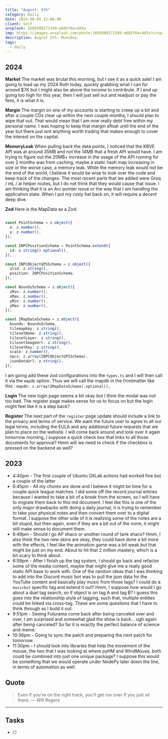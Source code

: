 ```yaml
---
title: "August: 5th"
category: Daily
date: 2024-08-05 12:00:00
client: Self
unsplash: 1689308271349-e685f6ec405a
img: https://images.unsplash.com/photo-1689308271349-e685f6ec405a?crop=entropy&cs=srgb&fm=jpg&ixid=MnwzNjM5Nzd8MHwxfHJhbmRvbXx8fHx8fHx8fDE2ODE3NDg2ODY&ixlib=rb-4.0.3&q=85
description: August 5th. MunsDay.
tags:
  - daily
---
```


## 2024

**Market**
The market was brutal this morning, but I see it as a quick sale!
I am going to load up my 2024 Roth today, quickly grabbing what I can for around $7K but I might also be above the income to contribute.
If I end up going too high for this year, then I will just sell out and readjust or pay the fees, it is what it is.

**Margin**
The margin on one of my accounts is starting to creep up a bit and after a couple CDs clear up within the next couple months, I should plan to wipe that out.
That would mean that I am now really debt free within my personal name.
I was hoping to keep that margin afloat until the end of the year but there just isnt anything worth trading that makes enough to cover the interest on the capital.

**MemoryLeak**
When pulling back the data points, I noticed that the KBVE API was at around 35MB and not the 14MB that a fresh API would have.
I am trying to figure out the 20MB+ increase in the usage of the API running for over 2 months was from caching, maybe a static hash map increasing in size or the worse case, a memory leak.
While the memory leak would not be the end of the world, I believe it would be wise to look over the code and keep track of the changes.
The most recent parts that we added were Groq / mL / ai helper routes, but I do not think that they would cause that issue.
I am thinking that it is an Arc pointer issue or the way that I am handling the application state.
When I put my rusty hat back on, it will require a decent deep dive.

**Zod**
Here is the MapData as a Zod:

```ts

const PointSchema = z.object({
  x: z.number(),
  y: z.number(),
});

const INPCPositionSchema = PointSchema.extend({
  id: z.string().optional(),
});

const INPCObjectGPSSchema = z.object({
  ulid: z.string(),
  position: INPCPositionSchema,
});

const BoundsSchema = z.object({
  xMin: z.number(),
  xMax: z.number(),
  yMin: z.number(),
  yMax: z.number(),
});

const IMapDataSchema = z.object({
  bounds: BoundsSchema,
  tilemapKey: z.string(),
  tilesetName: z.string(),
  tilesetLayer: z.string(),
  tilesetImageUrl: z.string(),
  tilesetKey: z.string(),
  scale: z.number(),
  npcs: z.array(INPCObjectGPSSchema),
  jsonDataUrl: z.string(),
});


```

I am going add these zod configurations into the `types.ts` and I will then call it via the `mapdb` option.
Thus we will call the mapdb in the frontmatter like this : `mapdb: z.array(IMapDataSchema).optional(),`

**Login**
The new login page seems a bit okay but I think the modal was not too bad.
The register page makes sense for us to focus on but the login might feel like it is a step back?

**Register**
The next part of the `register` page update should include a link to the privacy and terms of service.
We want the future user to agree to all our legal terms, including the EULA and any additional future requests that we plan to place on the website.
I will come back around and look over it again tomorrow morning, I suppose a quick check box that links to all those documents for approval?
Hmm will we need to check if the checkbox is pressed on the backend as well?

## 2023
- 4:40pm - The first couple of Ubuntu GitLab actions had worked fine but a couple of the latter
- 6:45pm - All my chores are done and I believe it might be time for a couple quick league matches. I did some off the record journal entries because I wanted to take a bit of a break from the screen, so I will have to migrate them back to this md document. I feel like this is one of the only major drawbacks with doing a daily journal, it is trying to remember to take your physical notes and then convert them over to a digital format. I suppose the other side of it is realizing some of the notes are a bit stupid, but then again, even if they are a bit out of the norm, it might still make sense to document them. 
- 6:49pm - Should I go AP shaco or another round of tank shaco? Hmm, I also think the two new skins are okay, they could have done a bit more with the effects, I feel like the animation game was a bit weak but that might be just on my end. About to hit that 2 million mastery, which is a bit scary to think about. 
- 6:59pm - After I finish up the tag system, I should go back and refactor some of the media content, maybe that might give me a really good static API base to work with. One of the random ideas that I was thinking to add into the Discord music bot was to pull the json data for the YouTube content and basically play music from those tags? I could do a `musicbot` specific tag and extend it out? Hmm, I suppose how would I go about a duel tag search, so if object is on tag A and tag B? I guess this goes into the relationship style of tagging, such that, multiple entities could be linked via cross-tag. These are some questions that I have to think through as I build it out.
- 9:51pm - Seeing Futurama come back after being canceled over and over, I am surprised and somewhat glad the show is back... ugh again after being canceled? So far it is exactly the perfect balance of science and meme.  
- 10:36pm  - Going to sync the patch and preparing the next patch for tomorrow..
- 11:30pm - I should look into libraries that help the movement of the mouse, the two that I was looking at where pyHM and WindMouse, both could be combined into just one unique package? I suppose this would be something that we would operate under NodePy later down the line, in terms of automation as well.

## Quote

> Even if you're on the right track, you'll get run over if you just sit there.
> — <cite>Will Rogers</cite>

---

## Tasks

- [ ]
